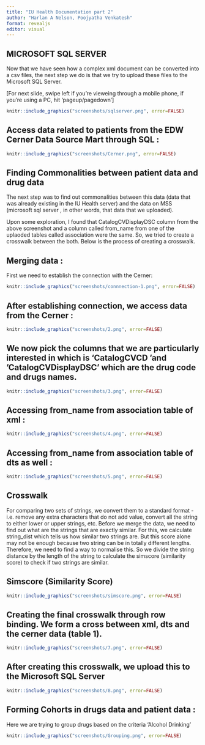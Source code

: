```yaml
---
title: "IU Health Documentation part 2"
author: "Harlan A Nelson, Poojyatha Venkatesh"
format: revealjs
editor: visual
---
```


## MICROSOFT SQL SERVER

Now that we have seen how a complex xml document can be converted into a csv files, the next step we do is that we try to upload these files to the Microsoft SQL Server.

\[For next slide, swipe left if you're vieweing through a mobile phone, if you're using a PC, hit 'pageup/pagedown'\]

```r

knitr::include_graphics("screenshots/sqlserver.png", error=FALSE)
```

## Access data related to patients from the EDW Cerner Data Source Mart through SQL :

```r

knitr::include_graphics("screenshots/Cerner.png", error=FALSE)
```

## Finding Commonalities between patient data and drug data

The next step was to find out commonalities between this data (data that was already existing in the IU Health server) and the data on MSS (microsoft sql server , in other words, that data that we uploaded).

Upon some exploration, I found that CatalogCVDisplayDSC column from the above screenshot and a column called from_name from one of the uplaoded tables called association were the same. So, we tried to create a crosswalk between the both. Below is the process of creating a crosswalk.

## Merging data :

First we need to establish the connection with the Cerner:

```r

knitr::include_graphics("screenshots/connnection-1.png", error=FALSE)
```

## After establishing connection, we access data from the Cerner :

```r
knitr::include_graphics("screenshots/2.png", error=FALSE)

```

## We now pick the columns that we are particularly interested in which is 'CatalogCVCD 'and 'CatalogCVDisplayDSC' which are the drug code and drugs names.

```r
knitr::include_graphics("screenshots/3.png", error=FALSE)
```

## Accessing from_name from association table of xml :

```r
knitr::include_graphics("screenshots/4.png", error=FALSE)

```

## Accessing from_name from association table of dts as well :

```r
knitr::include_graphics("screenshots/5.png", error=FALSE)
```

## Crosswalk

For comparing two sets of strings, we convert them to a standard format - i.e. remove any extra characters that do not add value, convert all the string to either lower or upper strings, etc. Before we merge the data, we need to find out what are the strings that are exactly similar. For this, we calculate string_dist which tells us how similar two strings are. But this score alone may not be enough because two string can be in totally different lengths. Therefore, we need to find a way to normalise this. So we divide the string distance by the length of the string to calculate the simscore (similarity score) to check if two strings are similar.

## Simscore (Similarity Score)

```r
knitr::include_graphics("screenshots/simscore.png", error=FALSE)
```

## Creating the final crosswalk through row binding. We form a cross between xml, dts and the cerner data (table 1).

```r
knitr::include_graphics("screenshots/7.png", error=FALSE)
```

## After creating this crosswalk, we upload this to the Microsoft SQL Server

```r
knitr::include_graphics("screenshots/8.png", error=FALSE)
```

## Forming Cohorts in drugs data and patient data :

Here we are trying to group drugs based on the criteria 'Alcohol Drinking'

```r
knitr::include_graphics("screenshots/Grouping.png", error=FALSE)

```
